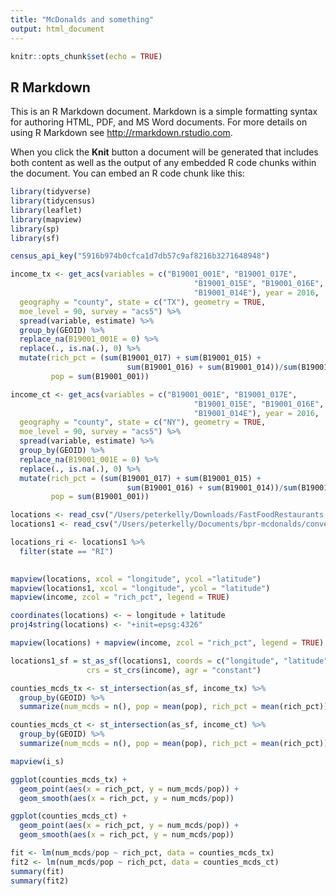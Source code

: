 ```yaml
---
title: "McDonalds and something"
output: html_document
---
```


```r
knitr::opts_chunk$set(echo = TRUE)
```

## R Markdown

This is an R Markdown document. Markdown is a simple formatting syntax for authoring HTML, PDF, and MS Word documents. For more details on using R Markdown see <http://rmarkdown.rstudio.com>.

When you click the **Knit** button a document will be generated that includes both content as well as the output of any embedded R code chunks within the document. You can embed an R code chunk like this:

```r
library(tidyverse)
library(tidycensus)
library(leaflet)
library(mapview)
library(sp)
library(sf)

census_api_key("5916b974b0cfca1d7db57c9af8216b3271648948")
```

```r
income_tx <- get_acs(variables = c("B19001_001E", "B19001_017E",
                                         "B19001_015E", "B19001_016E",
                                         "B19001_014E"), year = 2016,
  geography = "county", state = c("TX"), geometry = TRUE,
  moe_level = 90, survey = "acs5") %>% 
  spread(variable, estimate) %>% 
  group_by(GEOID) %>% 
  replace_na(B19001_001E = 0) %>% 
  replace(., is.na(.), 0) %>% 
  mutate(rich_pct = (sum(B19001_017) + sum(B19001_015) +
                          sum(B19001_016) + sum(B19001_014))/sum(B19001_001),
         pop = sum(B19001_001))

income_ct <- get_acs(variables = c("B19001_001E", "B19001_017E",
                                         "B19001_015E", "B19001_016E",
                                         "B19001_014E"), year = 2016,
  geography = "county", state = c("NY"), geometry = TRUE,
  moe_level = 90, survey = "acs5") %>% 
  spread(variable, estimate) %>% 
  group_by(GEOID) %>% 
  replace_na(B19001_001E = 0) %>% 
  replace(., is.na(.), 0) %>% 
  mutate(rich_pct = (sum(B19001_017) + sum(B19001_015) +
                          sum(B19001_016) + sum(B19001_014))/sum(B19001_001),
         pop = sum(B19001_001))

locations <- read_csv("/Users/peterkelly/Downloads/FastFoodRestaurants.csv")
locations1 <- read_csv("/Users/peterkelly/Documents/bpr-mcdonalds/convertcsv.csv")

locations_ri <- locations1 %>% 
  filter(state == "RI")
  

mapview(locations, xcol = "longitude", ycol ="latitude")
mapview(locations1, xcol = "longitude", ycol = "latitude")
mapview(income, zcol = "rich_pct", legend = TRUE)

coordinates(locations) <- ~ longitude + latitude
proj4string(locations) <- "+init=epsg:4326"

mapview(locations) + mapview(income, zcol = "rich_pct", legend = TRUE)

```

```r
locations1_sf = st_as_sf(locations1, coords = c("longitude", "latitude"), 
                 crs = st_crs(income), agr = "constant")

counties_mcds_tx <- st_intersection(as_sf, income_tx) %>% 
  group_by(GEOID) %>% 
  summarize(num_mcds = n(), pop = mean(pop), rich_pct = mean(rich_pct))

counties_mcds_ct <- st_intersection(as_sf, income_ct) %>% 
  group_by(GEOID) %>% 
  summarize(num_mcds = n(), pop = mean(pop), rich_pct = mean(rich_pct))

mapview(i_s)

ggplot(counties_mcds_tx) +
  geom_point(aes(x = rich_pct, y = num_mcds/pop)) +
  geom_smooth(aes(x = rich_pct, y = num_mcds/pop))

ggplot(counties_mcds_ct) +
  geom_point(aes(x = rich_pct, y = num_mcds/pop)) +
  geom_smooth(aes(x = rich_pct, y = num_mcds/pop))

fit <- lm(num_mcds/pop ~ rich_pct, data = counties_mcds_tx)
fit2 <- lm(num_mcds/pop ~ rich_pct, data = counties_mcds_ct)
summary(fit)
summary(fit2)
```


